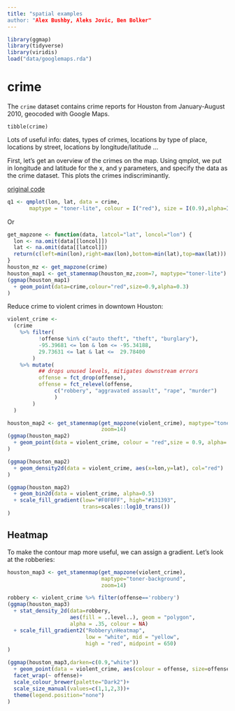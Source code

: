 ```yaml
---
title: "spatial examples
author: "Alex Bushby, Aleks Jovic, Ben Bolker"
---
```


```r
library(ggmap)
library(tidyverse)
library(viridis)
load("data/googlemaps.rda")
```

# crime

The `crime` dataset contains crime reports for Houston from January-August 2010, geocoded with Google Maps.

```showcrime
tibble(crime)
```
Lots of useful info: dates, types of crimes, locations by type of place, locations by street, locations by longitude/latitude ...

First, let’s get an overview of the crimes on the map. Using qmplot, we put in longitude and latitude for the x, and y parameters, and specify the data as the crime dataset. This plots the crimes indiscriminantly.

[original code](https://github.com/tidyverse/ggplot2/wiki/crime-in-downtown-houston,-texas-:-combining-ggplot2-and-google-maps)
```r
q1 <- qmplot(lon, lat, data = crime,
       maptype = "toner-lite", colour = I("red"), size = I(0.9),alpha=I(.3))
```

Or

```r
get_mapzone <- function(data, latcol="lat", loncol="lon") {
  lon <- na.omit(data[[loncol]])
  lat <- na.omit(data[[latcol]])
  return(c(left=min(lon),right=max(lon),bottom=min(lat),top=max(lat)))
}
houston_mz <- get_mapzone(crime)
houston_map1 <- get_stamenmap(houston_mz,zoom=7, maptype="toner-lite")
(ggmap(houston_map1)
  + geom_point(data=crime,colour="red",size=0.9,alpha=0.3)
)
```


Reduce crime to violent crimes in downtown Houston:

```r
violent_crime <-
  (crime
    %>% filter(
          !offense %in% c("auto theft", "theft", "burglary"),
          -95.39681 <= lon & lon <= -95.34188,
          29.73631 <= lat & lat <=  29.78400
        )
    %>% mutate(
          ## drops unused levels, mitigates downstream errors
          offense = fct_drop(offense), 
          offense = fct_relevel(offense,
               c("robbery", "aggravated assault", "rape", "murder")
               )
        )
  )
```


```r
houston_map2 <- get_stamenmap(get_mapzone(violent_crime), maptype="toner-lite",
                              zoom=14)
(ggmap(houston_map2)
  + geom_point(data = violent_crime, colour = "red",size = 0.9, alpha=.3)
)
```

```r
(ggmap(houston_map2)
  + geom_density2d(data = violent_crime, aes(x=lon,y=lat), col="red")
)
```

```r
(ggmap(houston_map2)
  + geom_bin2d(data = violent_crime, alpha=0.5)
  + scale_fill_gradient(low="#F0F0FF", high="#131393",
                        trans=scales::log10_trans())
)
```

## Heatmap

To make the contour map more useful, we can assign a gradient. Let’s look at the robberies:

```r
houston_map3 <- get_stamenmap(get_mapzone(violent_crime),
                              maptype="toner-background",
                              zoom=14)
```

```r
robbery <- violent_crime %>% filter(offense=='robbery')
(ggmap(houston_map3)
  + stat_density_2d(data=robbery,
                    aes(fill = ..level..), geom = "polygon",
                    alpha = .35, colour = NA)
  + scale_fill_gradient2("Robbery\nHeatmap",
                         low = "white", mid = "yellow",
                         high = "red", midpoint = 650)
)
```

```r
(ggmap(houston_map3,darken=c(0.9,"white"))
  + geom_point(data = violent_crime, aes(colour = offense, size=offense)) + 
  facet_wrap(~ offense)+
  scale_colour_brewer(palette="Dark2")+
  scale_size_manual(values=c(1,1,2,3))+
  theme(legend.position="none")
)
```
